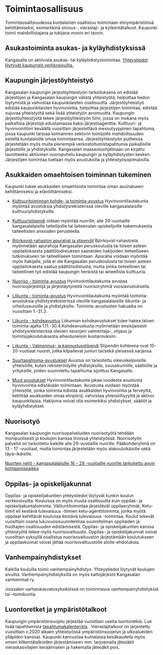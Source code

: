 # Toimintaosallisuus

Toimintaosallisuudessa kuntalainen osallistuu toimintaan elinympäristönsä kehittämiseksi, esimerkkinä siivous-, vieraslaji- ja kytkentätalkoot. Kaupunki toimii mahdollistajana ja tukijana monin eri tavoin.

## Asukastoiminta asukas- ja kyläyhdistyksissä

Kangasalla on aktiivista asukas- tai kyläyhdistystoimintaa. [Yhteystiedot löytyvät kaupungin verkkosivuilta.](https://www.kangasala.fi/hyvinvointi-ja-vapaa-aika/yhdistykset-ja-seurat/)

## Kaupungin järjestöyhteistyö

Kangasalan kaupungin järjestöyhteistyön tarkoituksena on edistää järjestöjen ja Kangasalan kaupungin välistä yhteistyötä, helpottaa tiedon löytymistä ja vahvistaa kaupunkilaisten osallisuutta. Järjestöyhteistyö edistää kaupunkilaisten hyvinvointia, helpottaa järjestöjen toimintaa, edistää sujuvaa yhteistyötä sekä lisää yhteistyön avoimuutta. Kaupungin järjestöyhteistyötä tekee järjestöyhteistyön tiimi, jossa on mukana myös paikallisia järjestöjä edustamassa kaksi järjestöagenttia. Kulttuuri- ja hyvinvointitori keväällä vuosittain järjestettävä messutyyppinen tapahtuma, jossa kaupunki tarjoaa kolmannen sektorin toimijoille mahdollisuuden esitellä kuntalaisille omaa toimintaansa. Järjestöyhteistyön puitteissa järjestetään myös muita pienempiä verkostoitumistapahtumia paikallisille järjestöille ja yhdistyksille. Kangasalan maaseutuohjelmaan on kirjattu tavoitteeksi aktiivinen vuoropuhelu kaupungin ja kyläyhdistysten kesken. Järjestöjen toimintaa tuetaan myös avustuksilla ja yhteistyösopimuksilla.

## Asukkaiden omaehtoisen toiminnan tukeminen

Kaupunki tukee asukkaiden omaehtoista toimintaa oman asuinalueen kehittämiseksi ja elävöittämiseksi.

-   [Kulttuuritoiminnan kohde- ja toiminta-avustus](https://suomiviestit.fi/suomi.fi/lomake/60337de0475a6c2cf601e209) Hyvinvointilautakunta myöntää avustuksia yhdistysrekisterissä oleville kangasalalaisille kulttuuriyhdistyksille.

-   [Kulttuuristipendi](https://www.kangasala.fi/hyvinvointi-ja-vapaa-aika/avustukset/kulttuuri/kulttuuristipendit/) oidaan myöntää nuorille, alle 29-vuotiaille kangasalalaisille taiteilijoille tai taiteenalan opiskelijoille hakemuksesta taiteellisten ansioiden perusteella.

-   [Björkqvist-rahaston apurahat ja stipendit](https://www.kangasala.fi/hyvinvointi-ja-vapaa-aika/avustukset/kulttuuri/bjorkqvistin-rahaston-stipendit-ja-apurahat/) Björkqvist-rahastosta myönnetään apurahoja Kangasalan peruskoulusta tai toisen asteen oppilaitoksesta päättötodistuksen saaneiden hakijoiden tieteelliseen tutkimukseen tai taiteelliseen toimintaan. Apuraha voidaan myöntää myös hakijalle, jolla ei ole Kangasalan peruskoulusta tai toisen asteen oppilaitoksesta saatua päättötodistusta, mutta jonka tieteellinen tai taiteellinen työ edistää kaupungin henkistä tai aineellista kulttuuria.

-   [Nuoriso - toiminta-avustus](https://www.kangasala.fi/hyvinvointi-ja-vapaa-aika/avustukset/nuoriso/) Hyvinvointilautakunta avustaa nuorisojärjestöjä ja järjestäytyneitä nuorisoryhmiä vuosiavustuksella.

-   [Liikunta - toiminta-avustus](https://www.kangasala.fi/hyvinvointi-ja-vapaa-aika/avustukset/liikunta/vuosiavustus/) Hyvinvointilautakunta myöntää toiminta-avustuksia yhdistysrekisterissä oleville kangasalalaisille liikunta- ja urheiluseuroille ja yhdistyksille. Toiminta-avustusten hakuaika on vuosittain 1.-31.3.

-   [Liikunta - kohdeavustus](https://www.kangasala.fi/hyvinvointi-ja-vapaa-aika/avustukset/liikunta/kohdeavustus/) Liikunnan kohdeavustukset tulee hakea talven toiminta-ajalta 1.11.-30.4.Kohdeavustusta myönnetään ensisijaisesti yhdistysrekisterissä olevien seurojen valmentaja-, ohjaus ja toimitsijakoulutuksesta aiheutuneisiin kustannuksiin.

-   [Liikunta - Valmennus- ja kannustusstipendi](https://www.kangasala.fi/hyvinvointi-ja-vapaa-aika/avustukset/liikunta/stipendit/) Stipendin kohteena ovat 10-20-vuotiaat nuoret, jotka kilpailevat juniori tai/sekä yleisessä sarjassa.

-   [Suurtapahtuma-avustukset](https://www.kangasala.fi/hyvinvointi-ja-vapaa-aika/avustukset/suurtapahtuma-avustus/) Avustus on tarkoitettu oikeuskelpoisille yhteisöille, kuten rekisteröidyille yhdistyksille, osuuskunnille, säätiöille ja yrityksille, joiden suunniteltu tapahtuma sijoittuu Kangasalle.

-   [Muut avustukset](https://www.kangasala.fi/hyvinvointi-ja-vapaa-aika/avustukset/muut-avustukset/) Hyvinvointilautakunta jakaa vuodesta avustusta hyvinvointia edistävään toimintaan. Avustusta voidaan myöntää yhteisölle, jonka toiminta edistää asukkaiden hyvinvointia ja terveyttä, kehittää asukkaiden omaa elinpiiriä, vahvistaa yhteisöllisyyttä ja aktivoi kaupunkilaisia. Hakijoina voivat olla esimerkiksi yhdistykset, säätiöt ja kyläyhdistykset.

## Nuorisotyö

Kangasalan kaupungin nuorisopalveluiden nuorisotyötä tehdään monipuolisesti ja koulujen kanssa tiiviissä yhteistyössä. Nuorisotyön palvelut on tarkoitettu kaikille alle 29-vuotiaille nuorille. Pääkohderyhmä on 13 - 17 -vuotiaat, mutta toimintaa järjestetään myös alakouluikäisille sekä täysi-ikäisille.

[Nuorten neliö - kangasalalaisille 16 -- 29 -vuotiaille nuorille tarkoitettu avoin kohtaamispaikka](https://www.kangasala.fi/tyo-ja-yrittajyys/tyollisyyspalvelut/palvelut-nuorille/nuorten-nelio/)

## Oppilas- ja opiskelijakunnat

Oppilas- ja opiskelijakuntien yhteystiedot löytyvät kunkin koulun verkkosivuilta. Kouluissa on myös muuta osallisuutta kuin oppilas- ja opiskelijakuntatoiminta. Välituntitoimintaa järjestävät oppilasryhmät, Ketu-tiimit eli kestävä tulevaisuus -tiimien ketu-agenttitoiminta, jonka myötä oppilaat kehittävät koulunsa kestävä tulevaisuus -toimintaa. Koulut tekevät vuosittain osana lukuvuosisuunnitelmaa suunnitelman oppilaiden ja huoltajien osallisuuden edistämisestä. Oppilas- ja opiskelijakuntien kanssa yhteistyötä tekee myös nuorisovaltuusto. Oppilas- ja opiskelijakunnat voivat vuosittain syksyllä osallistua nuorisovaltuuston järjestämään koulutukseen ja oppilaskunnat voivat jättää nuorisovaltuustolle aloite-ehdotuksia.

## Vanhempainyhdistykset

Kaikilla kouluilla toimii vanhempainyhdistys. Yhteystiedot löytyvät koulujen sivuilta. Vanhempainyhdistyksillä on myös kattojärjestö Kangasalan vanhemmat ry. 

Joissakin varhaiskasvatusyksiköissä on toiminnassa vanhempainyhdistyksiä tai --toimikuntia.

## Luontoretket ja ympäristötalkoot

Kaupungin ympäristönsuojelu järjestää vuosittain useita luontoretkiä. Lue lisää tapahtumista [tapahtumakalenterista](https://www.kangasala.fi/kaupunki-ja-paatoksenteko/osallistu-ja-vaikuta/tilaisuudet-ja-tapahtumat/) . Vieraslajitalkoot on järjestetty vuosittain v.2020 alkaen yhteistyössä ympäristönsuojelun ja ulkoalueiden ylläpidon kanssa). Kaupunki kannustaa kuntalaisia kesäkaudella myös omien kitkentätalkoiden järjestämiseen mm. tarjoamalla jätesäkit vieraskasvilajien keräämiseen ja hakemalla jätesäkit pois.
